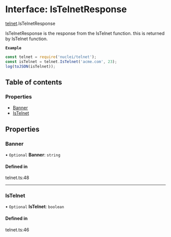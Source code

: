 # Interface: IsTelnetResponse

[telnet](/templates/protocols/javascript/modules/telnet).IsTelnetResponse

IsTelnetResponse is the response from the IsTelnet function.
this is returned by IsTelnet function.

**`Example`**

```javascript
const telnet = require('nuclei/telnet');
const isTelnet = telnet.IsTelnet('acme.com', 23);
log(toJSON(isTelnet));
```

## Table of contents

### Properties

- [Banner](/templates/protocols/javascript/modules/telnet.IsTelnetResponse#banner)
- [IsTelnet](/templates/protocols/javascript/modules/telnet.IsTelnetResponse#istelnet)

## Properties

### Banner

• `Optional` **Banner**: `string`

#### Defined in

telnet.ts:48

___

### IsTelnet

• `Optional` **IsTelnet**: `boolean`

#### Defined in

telnet.ts:46
